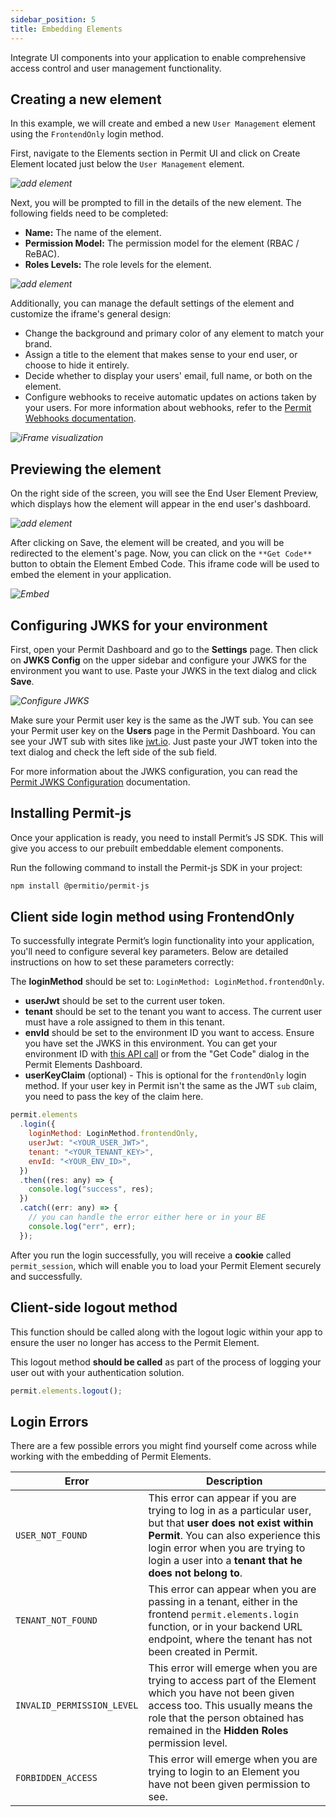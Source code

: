 ```yaml
---
sidebar_position: 5
title: Embedding Elements
---
```



Integrate UI components into your application to enable comprehensive access control and user management functionality.

## Creating a new element

In this example, we will create and embed a new `User Management` element using the `FrontendOnly` login method.

First, navigate to the Elements section in Permit UI and click on Create Element located just below the `User Management` element.

_![add element](/img/elements/user-management/CreateElement.png)_

Next, you will be prompted to fill in the details of the new element. The following fields need to be completed:

- **Name:** The name of the element.
- **Permission Model:** The permission model for the element (RBAC / ReBAC).
- **Roles Levels:** The role levels for the element.

_![add element](/img/elements/user-management/ElementsFormEdit.png)_

Additionally, you can manage the default settings of the element and customize the iframe's general design:

- Change the background and primary color of any element to match your brand.
- Assign a title to the element that makes sense to your end user, or choose to hide it entirely.
- Decide whether to display your users' email, full name, or both on the element.
- Configure webhooks to receive automatic updates on actions taken by your users. For more information about webhooks, refer to
  the [Permit Webhooks documentation](/embeddable-uis/element/user-management/#configure-your-webhook).

_![iFrame visualization](/img/elements/user-management/IFrameDesign.png)_

## Previewing the element

On the right side of the screen, you will see the End User Element Preview, which displays how the element will appear in the
end user's dashboard.

_![add element](/img/elements/user-management/ElementPreview.png)_

After clicking on Save, the element will be created, and you will be redirected to the element's page. Now, you can click on the
`**Get Code**` button to obtain the Element Embed Code. This iframe code will be used to embed the element in your application.

_![Embed](/img/elements/user-management/EmbedCode.png)_

## Configuring JWKS for your environment

First, open your Permit Dashboard and go to the **Settings** page. Then click on **JWKS Config** on the upper sidebar and configure
your JWKS for the environment you want to use. Paste your JWKS in the text dialog and click **Save**.

_![Configure JWKS](/img/elements/user-management/ConfigureJwks.png)_

Make sure your Permit user key is the same as the JWT sub. You can see your Permit user key on the **Users** page in the Permit
Dashboard. You can see your JWT sub with sites like [jwt.io](https://jwt.io/). Just paste your JWT token into the text dialog
and check the left side of the sub field.

For more information about the JWKS configuration, you can read the [Permit JWKS Configuration](/foaz/fetching-jwks/#what-are-jwks)
documentation.

## Installing Permit-js

Once your application is ready, you need to install Permit’s JS SDK. This will give you access to our prebuilt embeddable element
components.

Run the following command to install the Permit-js SDK in your project:

```bash
npm install @permitio/permit-js
```

## Client side login method using FrontendOnly

To successfully integrate Permit’s login functionality into your application, you'll need to configure several key parameters.
Below are detailed instructions on how to set these parameters correctly:

The **loginMethod** should be set to: `LoginMethod: LoginMethod.frontendOnly`.

- **userJwt** should be set to the current user token.
- **tenant** should be set to the tenant you want to access. The current user must have a role assigned to them in this tenant.
- **envId** should be set to the environment ID you want to access. Ensure you have set the JWKS in this environment. You can get your environment ID with [this API call](https://api.permit.io/v2/redoc#tag/Environments/operation/list_environments) or from the "Get Code" dialog in the Permit Elements Dashboard.
- **userKeyClaim** (optional) - This is optional for the `frontendOnly` login method. If your user key in Permit isn't the same as the JWT `sub` claim, you need to pass the key of the claim here.

```javascript
permit.elements
  .login({
    loginMethod: LoginMethod.frontendOnly,
    userJwt: "<YOUR_USER_JWT>",
    tenant: "<YOUR_TENANT_KEY>",
    envId: "<YOUR_ENV_ID>",
  })
  .then((res: any) => {
    console.log("success", res);
  })
  .catch((err: any) => {
    // you can handle the error either here or in your BE
    console.log("err", err);
  });
```

After you run the login successfully, you will receive a **cookie** called `permit_session`, which will enable you to load your
Permit Element securely and successfully.

## Client-side logout method

This function should be called along with the logout logic within your app to ensure the user no longer has access to the
Permit Element.

This logout method **should be called** as part of the process of logging your user out with your authentication solution.

```javascript
permit.elements.logout();
```

## Login Errors

There are a few possible errors you might find yourself come across while working with the embedding of Permit Elements.

| Error                      | Description                                                                                                                                                                                                                                        |
| -------------------------- | -------------------------------------------------------------------------------------------------------------------------------------------------------------------------------------------------------------------------------------------------- |
| `USER_NOT_FOUND`           | This error can appear if you are trying to log in as a particular user, but that **user does not exist within Permit**. You can also experience this login error when you are trying to login a user into a **tenant that he does not belong to**. |
| `TENANT_NOT_FOUND`         | This error can appear when you are passing in a tenant, either in the frontend `permit.elements.login` function, or in your backend URL endpoint, where the tenant has not been created in Permit.                                                 |
| `INVALID_PERMISSION_LEVEL` | This error will emerge when you are trying to access part of the Element which you have not been given access too. This usually means the role that the person obtained has remained in the **Hidden Roles** permission level.                     |
| `FORBIDDEN_ACCESS`         | This error will emerge when you are trying to login to an Element you have not been given permission to see.                                                                                                                                       |
